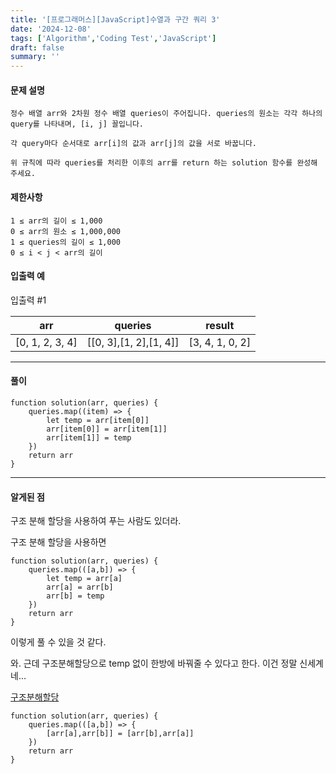 ```yaml
---
title: '[프로그래머스][JavaScript]수열과 구간 쿼리 3'
date: '2024-12-08'
tags: ['Algorithm','Coding Test','JavaScript']
draft: false
summary: ''
---
```

#### 문제 설명
    정수 배열 arr와 2차원 정수 배열 queries이 주어집니다. queries의 원소는 각각 하나의 query를 나타내며, [i, j] 꼴입니다.

    각 query마다 순서대로 arr[i]의 값과 arr[j]의 값을 서로 바꿉니다.

    위 규칙에 따라 queries를 처리한 이후의 arr를 return 하는 solution 함수를 완성해 주세요.
#### 제한사항
````
1 ≤ arr의 길이 ≤ 1,000
0 ≤ arr의 원소 ≤ 1,000,000
1 ≤ queries의 길이 ≤ 1,000
0 ≤ i < j < arr의 길이
````
#### 입출력 예
입출력 #1

|arr	|queries	|result|
|---|---|----|
|[0, 1, 2, 3, 4]|	[[0, 3],[1, 2],[1, 4]]|	[3, 4, 1, 0, 2]|

---
#### 풀이
````
function solution(arr, queries) {
    queries.map((item) => {
        let temp = arr[item[0]]
        arr[item[0]] = arr[item[1]]
        arr[item[1]] = temp
    })
    return arr
}
````
---
#### 알게된 점
구조 분해 할당을 사용하여 푸는 사람도 있더라.  

구조 분해 할당을 사용하면
````
function solution(arr, queries) {
    queries.map(([a,b]) => {
        let temp = arr[a]
        arr[a] = arr[b]
        arr[b] = temp
    })
    return arr
}
````
이렇게 풀 수 있을 것 같다.


와. 근데 구조분해할당으로 temp 없이 한방에 바꿔줄 수 있다고 한다. 이건 정말 신세계네...

[구조분해할당](https://developer.mozilla.org/ko/docs/Web/JavaScript/Reference/Operators/Destructuring_assignment)
```
function solution(arr, queries) {
    queries.map(([a,b]) => {
        [arr[a],arr[b]] = [arr[b],arr[a]]
    })
    return arr
}
```